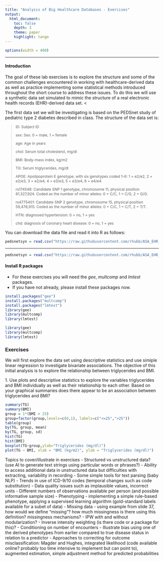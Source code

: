```yaml
---
title: "Analysis of Big Healthcare Databases - Exercises"
output:
  html_document:
    toc: false 
    depth: 3 
    theme: paper 
    highlight: tango
---
```


```r
options(width = 400)
```  

***

#### Introduction

The goal of these lab exercises is to explore the structure and some of the common challenges encountered in working with healthcare-derived data as well as practice implementing some statistical methods introduced throughout the short course to address these issues. To do this we will use a synthetic data set simulated to mimic the structure of a real electronic health records (EHR)-derived data set. <\bf>Please note that the data we will be working with are simulated and intended for instructional purposes only.<\bf> Real EHR data generally have access restrictions due to privacy/confidentiality issues and HIPAA protections. At the end of the course I will provide links for a few public access repositories that provide real EHR data. However, these generally do require a data use agreement and thus a few steps are involved in getting access.

The first data set we will be investigating is based on the PEDSnet study of pediatric type 2 diabetes described in class. The structure of the data set is:

<blockquote style="font-size:12px">
ID:  Subject ID

sex:  Sex:  0 = male, 1 = female


age:  Age in years

chol:  Serum total cholesterol, mg/dl

BMI:  Body-mass index, kg/m2 

TG:  Serum triglycerides, mg/dl

APOE:  Apolipoprotein E genotype, with six genotypes coded 1-6:  1 = e2/e2, 2 = e2/e3, 
3 = e2/e4, 4 = e3/e3, 5 = e3/e4, 6 = e4/e4

rs174548:  Candidate SNP 1 genotype, chromosome 11, physical position 61,327,924.  Coded as the number of minor alleles:  0 = C/C, 1 = C/G, 2 = G/G.

rs4775401:  Candidate SNP 2 genotype, chromosome 15, physical position 59,476,915.  Coded as the number of minor alleles: 0 = C/C, 1 = C/T, 2 = T/T.

HTN:  diagnosed hypertension:  0 = no, 1 = yes

chd:  diagnosis of coronary heart disease:  0 = no, 1 = yes

</blockquote>

You can download the data file and read it into R as follows:
```r
pedsnetsyn = read.csv("https://raw.githubusercontent.com/rhubb/ASA_EHR_ShortCourse/pedsnet_syn_data.csv", head=T)
```

***
```r
pedsnetsyn = read.csv("https://raw.githubusercontent.com/rhubb/ASA_EHR_ShortCourse/pedsnet_syn_data.csv", head=T)
```
#### Install R packages
- For these exercises you will need the _gee_, _multcomp_ and _lmtest_ packages.
- If you have not already, please install these packages now.
```r
install.packages("gee")
install.packages("multcomp")
install.packages("lmtest")
library(gee)
library(multcomp)
library(lmtest)
```
```r
library(gee)
library(multcomp)
library(lmtest)
```

### Exercises
We will first explore the data set using descriptive statistics and use simiple linear regression to investigate bivariate associations. The objective of this initial analysis is to explore the relationship between triglycerides and BMI.

1\. Use plots and descriptive statistics to explore the variables triglycerides and BMI individually as well as their relationship to each other. Based on your graphical summaries does there appear to be an association between triglycerides and BMI?
```r
summary(TG)
summary(BMI)
group = 1*(BMI > 25)
group=factor(group,levels=c(0,1), labels=c("<=25",">25"))
table(group)
by(TG, group, mean)
by(TG, group, sd)
hist(TG)
hist(BMI)
boxplot(TG~group,ylab="Triglycerides (mg/dl)")
plot(TG ~ BMI, xlab = "BMI (kg/m2)", ylab = "Triglycerides (mg/dl)")
```
Topics to cover/illustrate in exercises
- Structured vs unstructured data? (use AI to generate text strings using particular words or phrases?)
- Ability to access additional data in unstructured data but difficulties with extracting, variability in recording
- Some simple tools for text parsing (baby NLP)
- Trends in use of ICD-9/10 codes (temporal changes such as code substitution)
- Data quality issues such as implausible values, incorrect units
- Different numbers of observations available per person (and possible informative sample size)
- Phenotyping - implementing a simple rule-based phenotype, applying  a supervised learning algorithm (gold-standard labels available for a subet of data)
- Missing data - using example from slide 37, how would we define "missing"? how much missingness is there using this definition? missingness mechanisms?
- IPW with and without modularization?
- Inverse intensity weighting (is there code or a package for this)?
- Conditioning on number of encounters
- Illustrate bias using one of the derived phenotypes from earlier compared to true disease status in relation to a predictor
- Approaches to correcting for outcome misclassification: Magder and Hughes, integrated likelihood (code available online? probably too time intensive to implement but can point to), augmented estimation, simple adjustment method for predicted probabilities



